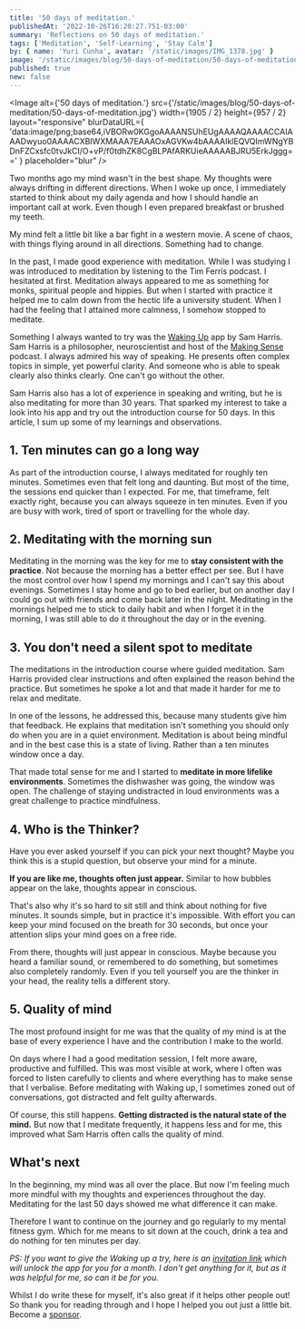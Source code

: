 ```yaml
---
title: '50 days of meditation.'
publishedAt: '2022-10-26T16:20:27.751-03:00'
summary: 'Reflections on 50 days of meditation.'
tags: ['Meditation', 'Self-Learning', 'Stay Calm']
by: { name: 'Yuri Cunha', avatar: '/static/images/IMG_1378.jpg' }
image: '/static/images/blog/50-days-of-meditation/50-days-of-meditation.jpg'
published: true
new: false
---
```


<Image
  alt={'50 days of meditation.'}
  src={'/static/images/blog/50-days-of-meditation/50-days-of-meditation.jpg'}
  width={1905 / 2}
  height={957 / 2}
  layout="responsive"
  blurDataURL={
    'data:image/png;base64,iVBORw0KGgoAAAANSUhEUgAAAAQAAAACCAIAAADwyuo0AAAACXBIWXMAAA7EAAAOxAGVKw4bAAAAIklEQVQImWNgYBDnFZCxsfc0tvJkCI/O+vP/f0tdhZK8CgBLPAfARKUieAAAAABJRU5ErkJggg=='
  }
  placeholder="blur"
/>

Two months ago my mind wasn't in the best shape. My thoughts were always drifting in different directions. When I woke up once, I immediately started to think about my daily agenda and how I should handle an important call at work. Even though I even prepared breakfast or brushed my teeth.

My mind felt a little bit like a bar fight in a western movie. A scene of chaos, with things flying around in all directions. Something had to change.

In the past, I made good experience with meditation. While I was studying I was introduced to meditation by listening to the Tim Ferris podcast. I hesitated at first. Meditation always appeared to me as something for monks, spiritual people and hippies. But when I started with practice it helped me to calm down from the hectic life a university student. When I had the feeling that I attained more calmness, I somehow stopped to meditate.

Something I always wanted to try was the [Waking Up](https://www.wakingup.com) app by Sam Harris. Sam Harris is a philosopher, neuroscientist and host of the [Making Sense](https://samharris.org/podcast/) podcast. I always admired his way of speaking. He presents often complex topics in simple, yet powerful clarity. And someone who is able to speak clearly also thinks clearly. One can't go without the other.

Sam Harris also has a lot of experience in speaking and writing, but he is also meditating for more than 30 years. That sparked my interest to take a look into his app and try out the introduction course for 50 days. In this article, I sum up some of my learnings and observations.

## 1. Ten minutes can go a long way

As part of the introduction course, I always meditated for roughly ten minutes. Sometimes even that felt long and daunting. But most of the time, the sessions end quicker than I expected.
For me, that timeframe, felt exactly right, because you can always squeeze in ten minutes. Even if you are busy with work, tired of sport or travelling for the whole day.

## 2. Meditating with the morning sun

Meditating in the morning was the key for me to **stay consistent with the practice**. Not because the morning has a better effect per see. But I have the most control over how I spend my mornings and I can't say this about evenings. Sometimes I stay home and go to bed earlier, but on another day I could go out with friends and come back later in the night. Meditating in the mornings helped me to stick to daily habit and when I forget it in the morning, I was still able to do it throughout the day or in the evening.

## 3. You don't need a silent spot to meditate

The meditations in the introduction course where guided meditation. Sam Harris provided clear instructions and often explained the reason behind the practice. But sometimes he spoke a lot and that made it harder for me to relax and meditate.

In one of the lessons, he addressed this, because many students give him that feedback. He explains that meditation isn't something you should only do when you are in a quiet environment. Meditation is about being mindful and in the best case this is a state of living. Rather than a ten minutes window once a day.

That made total sense for me and I started to **meditate in more lifelike environments**. Sometimes the dishwasher was going, the window was open. The challenge of staying undistracted in loud environments was a great challenge to practice mindfulness.

## 4. Who is the Thinker?

Have you ever asked yourself if you can pick your next thought? Maybe you think this is a stupid question, but observe your mind for a minute.

**If you are like me, thoughts often just appear.** Similar to how bubbles appear on the lake, thoughts appear in conscious.

That's also why it's so hard to sit still and think about nothing for five minutes. It sounds simple, but in practice it's impossible. With effort you can keep your mind focused on the breath for 30 seconds, but once your attention slips your mind goes on a free ride.

From there, thoughts will just appear in conscious. Maybe because you heard a familiar sound, or remembered to do something, but sometimes also completely randomly. Even if you tell yourself you are the thinker in your head, the reality tells a different story.

## 5. Quality of mind

The most profound insight for me was that the quality of my mind is at the base of every experience I have and the contribution I make to the world.

On days where I had a good meditation session, I felt more aware, productive and fulfilled. This was most visible at work, where I often was forced to listen carefully to clients and where everything has to make sense that I verbalise. Before meditating with Waking up, I sometimes zoned out of conversations, got distracted and felt guilty afterwards.

Of course, this still happens. **Getting distracted is the natural state of the mind.** But now that I meditate frequently, it happens less and for me, this improved what Sam Harris often calls the quality of mind.

## What's next

In the beginning, my mind was all over the place. But now I'm feeling much more mindful with my thoughts and experiences throughout the day. Meditating for the last 50 days showed me what difference it can make.

Therefore I want to continue on the journey and go regularly to my mental fitness gym. Which for me means to sit down at the couch, drink a tea and do nothing for ten minutes per day.

_PS: If you want to give the Waking up a try, here is an [invitation link](https://share.wakingup.com/327932) which will unlock the app for you for a month. I don't get anything for it, but as it was helpful for me, so can it be for you._

<Aside type={'positive'} title={'Thank you very much for reading!'}>
  Whilst I do write these for myself, it's also great if it helps other people
  out! So thank you for reading through and I hope I helped you out just a
  little bit. Become a
  <a href="https://github.com/sponsors/isyuricunha"> sponsor</a>.
</Aside>
